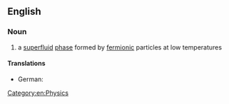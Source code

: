 ==English==
{{wikipedia}}

===Noun===
{{en-noun|head=[[fermionic]] [[condensate]]}}

# {{context|physics|lang=en}} a [[superfluid]] [[phase]] formed by [[fermionic]] particles at low temperatures

====Translations====
{{trans-top|superfluid phase}}
* German: {{t|de|Fermionen-Kondensat|n}}
{{trans-mid}}
{{trans-bottom}}

[[Category:en:Physics]]